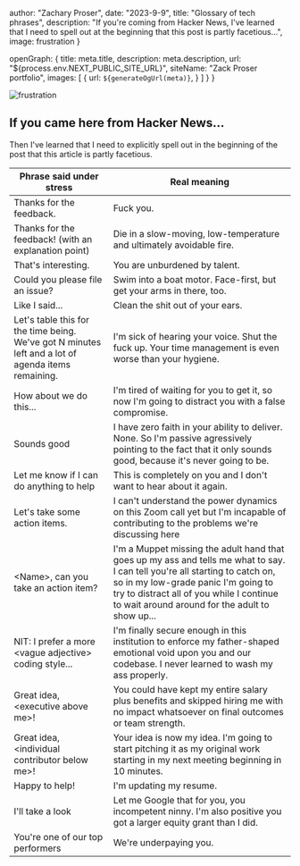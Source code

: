 




 author: "Zachary Proser",
 date: "2023-9-9",
 title: "Glossary of tech phrases",
 description: "If you're coming from Hacker News, I've learned that I need to spell out at the beginning that this post is partly facetious...",
 image: frustration
}

  openGraph: {
    title: meta.title,
    description: meta.description,
    url: "${process.env.NEXT_PUBLIC_SITE_URL}", 
    siteName: "Zack Proser portfolio",
    images: [
      {
        url: `${generateOgUrl(meta)}`,
      }
    ]
  }
}


<Image src={frustration} alt="frustration"/>

## If you came here from Hacker News...

Then I've learned that I need to explicitly spell out in the beginning of the post that this article is partly facetious. 

|   Phrase said under stress|  Real meaning |  
|---|---|
| Thanks for the feedback.  |  Fuck you. |   
|   Thanks for the feedback! (with an explanation point) |   Die in a slow-moving, low-temperature and ultimately avoidable fire.|   
| That's interesting. |  You are unburdened by talent. |
| Could you please file an issue? | Swim into a boat motor. Face-first, but get your arms in there, too. | 
| Like I said... | Clean the shit out of your ears. |  
| Let's table this for the time being. We've got N minutes left and a lot of agenda items remaining. | I'm sick of hearing your voice. Shut the fuck up. Your time management is even worse than your hygiene. |
| How about we do this...| I'm tired of waiting for you to get it, so now I'm going to distract you with a false compromise. |
| Sounds good | I have zero faith in your ability to deliver. None. So I'm passive agressively pointing to the fact that it only sounds good, because it's never going to be. |
| Let me know if I can do anything to help | This is completely on you and I don't want to hear about it again. |
| Let's take some action items. | I can't understand the power dynamics on this Zoom call yet but I'm incapable of contributing to the problems we're discussing here | 
| \<Name\>, can you take an action item? | I'm a Muppet missing the adult hand that goes up my ass and tells me what to say. I can tell you're all starting to catch on, so in my low-grade panic I'm going to try to distract all of you while I continue to wait around around for the adult to show up...|
| NIT: I prefer a more \<vague adjective\> coding style...| I'm finally secure enough in this institution to enforce my father-shaped emotional void upon you and our codebase. I never learned to wash my ass properly. |
| Great idea, \<executive above me\>! | You could have kept my entire salary plus benefits and skipped hiring me with no impact whatsoever on final outcomes or team strength. |
| Great idea, \<individual contributor below me\>!| Your idea is now my idea. I'm going to start pitching it as my original work starting in my next meeting beginning in 10 minutes.|
|Happy to help!|I'm updating my resume.|
| I'll take a look | Let me Google that for you, you incompetent ninny. I'm also positive you got a larger equity grant than I did. | 
| You're one of our top performers | We're underpaying you. |
